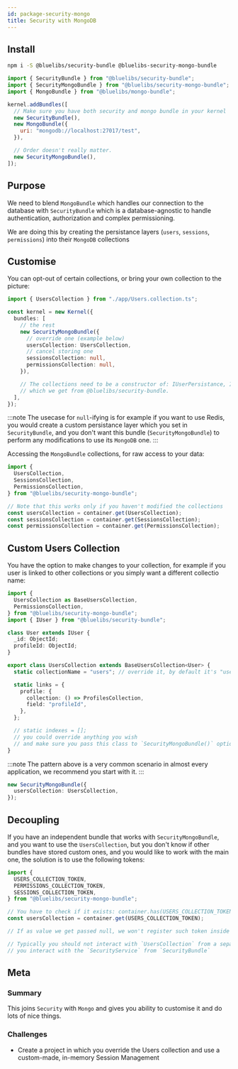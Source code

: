 ```yaml
---
id: package-security-mongo
title: Security with MongoDB
---
```



<PackageHeader version="1.0.1" packageName="security-mongo-bundle" containsTypeDefs />

## Install

```bash
npm i -S @bluelibs/security-bundle @bluelibs-security-mongo-bundle
```

```js
import { SecurityBundle } from "@bluelibs/security-bundle";
import { SecurityMongoBundle } from "@bluelibs/security-mongo-bundle";
import { MongoBundle } from "@bluelibs/mongo-bundle";

kernel.addBundles([
  // Make sure you have both security and mongo bundle in your kernel
  new SecurityBundle(),
  new MongoBundle({
    uri: "mongodb://localhost:27017/test",
  }),

  // Order doesn't really matter.
  new SecurityMongoBundle(),
]);
```

## Purpose

We need to blend `MongoBundle` which handles our connection to the database with `SecurityBundle` which is a database-agnostic to handle authentication, authorization and complex permissioning.

We are doing this by creating the persistance layers (`users`, `sessions`, `permissions`) into their `MongoDB` collections

## Customise

You can opt-out of certain collections, or bring your own collection to the picture:

```ts
import { UsersCollection } from "./app/Users.collection.ts";

const kernel = new Kernel({
  bundles: [
    // the rest
    new SecurityMongoBundle({
      // override one (example below)
      usersCollection: UsersCollection,
      // cancel storing one
      sessionsCollection: null,
      permissionsCollection: null,
    }),

    // The collections need to be a constructor of: IUserPersistance, ISessionPersistance, IPermissionPersistance
    // which we get from @bluelibs/security-bundle.
  ],
});
```

:::note
The usecase for `null`-ifying is for example if you want to use Redis, you would create a custom persistance layer
which you set in `SecurityBundle`, and you don't want this bundle (`SecurityMongoBundle`) to perform any modifications to use its `MongoDB` one.
:::

Accessing the `MongoBundle` collections, for raw access to your data:

```ts
import {
  UsersCollection,
  SessionsCollection,
  PermissionsCollection,
} from "@bluelibs/security-mongo-bundle";

// Note that this works only if you haven't modified the collections
const usersCollection = container.get(UsersCollection);
const sessionsCollection = container.get(SessionsCollection);
const permissionsCollection = container.get(PermissionsCollection);
```

## Custom Users Collection

You have the option to make changes to your collection, for example if you user is linked to other collections or you simply want a different collectio name:

```typescript
import {
  UsersCollection as BaseUsersCollection,
  PermissionsCollection,
} from "@bluelibs/security-mongo-bundle";
import { IUser } from "@bluelibs/security-bundle";

class User extends IUser {
  _id: ObjectId;
  profileId: ObjectId;
}

export class UsersCollection extends BaseUsersCollection<User> {
  static collectionName = "users"; // override it, by default it's "users"

  static links = {
    profile: {
      collection: () => ProfilesCollection,
      field: "profileId",
    },
  };

  // static indexes = [];
  // you could override anything you wish
  // and make sure you pass this class to `SecurityMongoBundle()` options.
}
```

:::note
The pattern above is a very common scenario in almost every application, we recommend you start with it.
:::

```typescript
new SecurityMongoBundle({
  usersCollection: UsersCollection,
});
```

## Decoupling

If you have an independent bundle that works with `SecurityMongoBundle`, and you want to use the `UsersCollection`, but you don't know if other bundles have stored custom ones, and you would like to work with the main one, the solution is to use the following tokens:

```ts
import {
  USERS_COLLECTION_TOKEN,
  PERMISSIONS_COLLECTION_TOKEN,
  SESSIONS_COLLECTION_TOKEN,
} from "@bluelibs/security-mongo-bundle";

// You have to check if it exists: container.has(USERS_COLLECTION_TOKEN)
const usersCollection = container.get(USERS_COLLECTION_TOKEN);

// If as value we get passed null, we won't register such token inside the container

// Typically you should not interact with `UsersCollection` from a separate bundle,
// you interact with the `SecurityService` from `SecurityBundle`
```

## Meta

### Summary

This joins `Security` with `Mongo` and gives you ability to customise it and do lots of nice things.

### Challenges

- Create a project in which you override the Users collection and use a custom-made, in-memory Session Management
